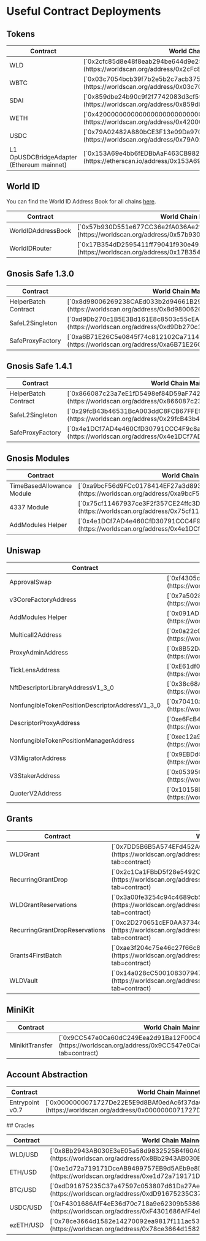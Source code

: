 # Useful Contract Deployments

## Tokens

<table>
	<thead>
		<tr>
			<th>Contract</th>
			<th>World Chain Mainnet Address</th>
		</tr>
	</thead>
	<tbody>
		<tr>
			<td className="align-middle">WLD</td>
			<td className="align-middle">
				[`0x2cfc85d8e48f8eab294be644d9e25c3030863003`](https://worldscan.org/address/0x2cFc85d8E48F8EAB294be644d9E25C3030863003)
			</td>
		</tr>
		<tr>
			<td className="align-middle">WBTC</td>
			<td className="align-middle">
				[`0x03c7054bcb39f7b2e5b2c7acb37583e32d70cfa3`](https://worldscan.org/address/0x03c7054bcb39f7b2e5b2c7acb37583e32d70cfa3)
			</td>
		</tr>
		<tr>
			<td className="align-middle">SDAI</td>
			<td className="align-middle">
				[`0x859dbe24b90c9f2f7742083d3cf59ca41f55be5d`](https://worldscan.org/address/0x859dbe24b90c9f2f7742083d3cf59ca41f55be5d)
			</td>
		</tr>
		<tr>
			<td className="align-middle">WETH</td>
			<td className="align-middle">
				[`0x4200000000000000000000000000000000000006`](https://worldscan.org/address/0x4200000000000000000000000000000000000006)
			</td>
		</tr>
		<tr>
			<td className="align-middle">USDC</td>
			<td className="align-middle">
				[`0x79A02482A880bCE3F13e09Da970dC34db4CD24d1`](https://worldscan.org/address/0x79A02482A880bCE3F13e09Da970dC34db4CD24d1)
			</td>
		</tr>
		<tr>
			<td className="align-middle">L1 OpUSDCBridgeAdapter (Ethereum mainnet)</td>
			<td className="align-middle">
				[`0x153A69e4bb6fEDBbAaF463CB982416316c84B2dB`](https://etherscan.io/address/0x153A69e4bb6fEDBbAaF463CB982416316c84B2dB)
			</td>
		</tr>
	</tbody>
</table>

## World ID

You can find the World ID Address Book for all chains [here](https://docs.world.org/world-id/reference/address-book).

<table>
	<thead>
		<tr>
			<th>Contract</th>
			<th>World Chain Mainnet Address</th>
		</tr>
	</thead>
	<tbody>
		<tr>
			<td className="align-middle">WorldIDAddressBook</td>
			<td className="align-middle">
				[`0x57b930D551e677CC36e2fA036Ae2fe8FdaE0330D`](https://worldscan.org/address/0x57b930D551e677CC36e2fA036Ae2fe8FdaE0330D)
			</td>
		</tr>
		<tr>
			<td className="align-middle">WorldIDRouter</td>
			<td className="align-middle">
				[`0x17B354dD2595411ff79041f930e491A4Df39A278`](https://worldscan.org/address/0x17B354dD2595411ff79041f930e491A4Df39A278)
			</td>
		</tr>
	</tbody>
</table>

## **Gnosis Safe 1.3.0**

<table>
	<thead>
		<tr>
			<th>Contract</th>
			<th>World Chain Mainnet Address</th>
		</tr>
	</thead>
	<tbody>
		<tr>
			<td className="align-middle">HelperBatch Contract</td>
			<td className="align-middle">
				[`0x8d98006269238CAEd033b2d94661B29312AD09b7`](https://worldscan.org/address/0x8d98006269238CAEd033b2d94661B29312AD09b7)
			</td>
		</tr>
		<tr>
			<td className="align-middle">SafeL2Singleton</td>
			<td className="align-middle">
				[`0xd9Db270c1B5E3Bd161E8c8503c55cEABeE709552`](https://worldscan.org/address/0xd9Db270c1B5E3Bd161E8c8503c55cEABeE709552)
			</td>
		</tr>
		<tr>
			<td className="align-middle">SafeProxyFactory</td>
			<td className="align-middle">
				[`0xa6B71E26C5e0845f74c812102Ca7114b6a896AB2`](https://worldscan.org/address/0xa6B71E26C5e0845f74c812102Ca7114b6a896AB2)
			</td>
		</tr>
	</tbody>
</table>

## **Gnosis Safe 1.4.1**

<table>
	<thead>
		<tr>
			<th>Contract</th>
			<th>World Chain Mainnet Address</th>
		</tr>
	</thead>
	<tbody>
		<tr>
			<td className="align-middle">HelperBatch Contract</td>
			<td className="align-middle">
				[`0x866087c23a7eE1fD5498ef84D59aF742f3d4b322`](https://worldscan.org/address/0x866087c23a7eE1fD5498ef84D59aF742f3d4b322)
			</td>
		</tr>
		<tr>
			<td className="align-middle">SafeL2Singleton</td>
			<td className="align-middle">
				[`0x29fcB43b46531BcA003ddC8FCB67FFE91900C762`](https://worldscan.org/address/0x29fcB43b46531BcA003ddC8FCB67FFE91900C762)
			</td>
		</tr>
		<tr>
			<td className="align-middle">SafeProxyFactory</td>
			<td className="align-middle">
				[`0x4e1DCf7AD4e460CfD30791CCC4F9c8a4f820ec67`](https://worldscan.org/address/0x4e1DCf7AD4e460CfD30791CCC4F9c8a4f820ec67)
			</td>
		</tr>
	</tbody>
</table>

## **Gnosis Modules**

<table>
	<thead>
		<tr>
			<th>Contract</th>
			<th>World Chain Mainnet Address</th>
		</tr>
	</thead>
	<tbody>
		<tr>
			<td className="align-middle">TimeBasedAllowance Module</td>
			<td className="align-middle">
				[`0xa9bcF56d9FCc0178414EF27a3d893C9469e437B7`](https://worldscan.org/address/0xa9bcF56d9FCc0178414EF27a3d893C9469e437B7)
			</td>
		</tr>
		<tr>
			<td className="align-middle">4337 Module</td>
			<td className="align-middle">
				[`0x75cf11467937ce3F2f357CE24ffc3DBF8fD5c226`](https://worldscan.org/address/0x75cf11467937ce3F2f357CE24ffc3DBF8fD5c226)
			</td>
		</tr>
		<tr>
			<td className="align-middle">AddModules Helper</td>
			<td className="align-middle">
				[`0x4e1DCf7AD4e460CfD30791CCC4F9c8a4f820ec67`](https://worldscan.org/address/0x4e1DCf7AD4e460CfD30791CCC4F9c8a4f820ec67)
			</td>
		</tr>
	</tbody>
</table>

## Uniswap

<table>
	<thead>
		<tr>
			<th>Contract</th>
			<th>World Chain Mainnet Address</th>
		</tr>
	</thead>
	<tbody>
		<tr>
			<td className="align-middle">ApprovalSwap</td>
			<td className="align-middle">
				[`0xf4305dd6256dc2b0d07caaf2953688defbc86e9d`](https://worldscan.org/address/0xf4305dd6256dc2b0d07caaf2953688defbc86e9d)
			</td>
		</tr>
		<tr>
			<td className="align-middle">v3CoreFactoryAddress</td>
			<td className="align-middle">
				[`0x7a5028BDa40e7B173C278C5342087826455ea25a`](https://worldscan.org/address/0x7a5028BDa40e7B173C278C5342087826455ea25a)
			</td>
		</tr>
		<tr>
			<td className="align-middle">AddModules Helper</td>
			<td className="align-middle">
				[`0x091AD9e2e6e5eD44c1c66dB50e49A601F9f36cF6`](https://worldscan.org/address/0x091AD9e2e6e5eD44c1c66dB50e49A601F9f36cF6)
			</td>
		</tr>
		<tr>
			<td className="align-middle">Multicall2Address</td>
			<td className="align-middle">
				[`0x0a22c04215c97E3F532F4eF30e0aD9458792dAB9`](https://worldscan.org/address/0x0a22c04215c97E3F532F4eF30e0aD9458792dAB9)
			</td>
		</tr>
		<tr>
			<td className="align-middle">ProxyAdminAddress</td>
			<td className="align-middle">
				[`0x8B52DaCB7B5d9A959CDcD5419061c0eDD1296c29`](https://worldscan.org/address/0x8B52DaCB7B5d9A959CDcD5419061c0eDD1296c29)
			</td>
		</tr>
		<tr>
			<td className="align-middle">TickLensAddress</td>
			<td className="align-middle">
				[`0xE61df0CaC9d85876aCE5E3037005D80943570623`](https://worldscan.org/address/0xE61df0CaC9d85876aCE5E3037005D80943570623)
			</td>
		</tr>
		<tr>
			<td className="align-middle">NftDescriptorLibraryAddressV1_3_0</td>
			<td className="align-middle">
				[`0x38c68A1D60C47973EcE5bc1725B65D8Bec438192`](https://worldscan.org/address/0x38c68A1D60C47973EcE5bc1725B65D8Bec438192)
			</td>
		</tr>
		<tr>
			<td className="align-middle">NonfungibleTokenPositionDescriptorAddressV1_3_0</td>
			<td className="align-middle">
				[`0x70410a302c4a5c52C659b780941c947Abd437FeB`](https://worldscan.org/address/0x70410a302c4a5c52C659b780941c947Abd437FeB)
			</td>
		</tr>
		<tr>
			<td className="align-middle">DescriptorProxyAddress</td>
			<td className="align-middle">
				[`0xe6FcB4952b2d3Fab6DA4BC165831f5575e093feC`](https://worldscan.org/address/0xe6FcB4952b2d3Fab6DA4BC165831f5575e093feC)
			</td>
		</tr>
		<tr>
			<td className="align-middle">NonfungibleTokenPositionManagerAddress</td>
			<td className="align-middle">
				[`0xec12a9F9a09f50550686363766Cc153D03c27b5e`](https://worldscan.org/address/0xec12a9F9a09f50550686363766Cc153D03c27b5e)
			</td>
		</tr>
		<tr>
			<td className="align-middle">V3MigratorAddress</td>
			<td className="align-middle">
				[`0x9EBDdCBa71C9027E1eB45135672a30bcFEec9de3`](https://worldscan.org/address/0x9EBDdCBa71C9027E1eB45135672a30bcFEec9de3)
			</td>
		</tr>
		<tr>
			<td className="align-middle">V3StakerAddress</td>
			<td className="align-middle">
				[`0x053956ab1618EcaCc135Ebc18Fd7564979aD4295`](https://worldscan.org/address/0x053956ab1618EcaCc135Ebc18Fd7564979aD4295)
			</td>
		</tr>
		<tr>
			<td className="align-middle">QuoterV2Address</td>
			<td className="align-middle">
				[`0x10158D43e6cc414deE1Bd1eB0EfC6a5cBCfF244c`](https://worldscan.org/address/0x10158D43e6cc414deE1Bd1eB0EfC6a5cBCfF244c)
			</td>
		</tr>
	</tbody>
</table>

## Grants

<table>
	<thead>
		<tr>
			<th>Contract</th>
			<th>World Chain Mainnet Address</th>
		</tr>
	</thead>
	<tbody>
		<tr>
			<td className="align-middle">WLDGrant</td>
			<td className="align-middle">
				[`0x7DD5B6B5A574EFd452AC0cfE3e1B69384a03C6f9`](https://worldscan.org/address/0x7DD5B6B5A574EFd452AC0cfE3e1B69384a03C6f9?tab=contract)
			</td>
		</tr>
		<tr>
			<td className="align-middle">RecurringGrantDrop</td>
			<td className="align-middle">
				[`0x2c1Ca1FBbD5f28e5492Cc6bF8C4e8c57354eb162`](https://worldscan.org/address/0x2c1Ca1FBbD5f28e5492Cc6bF8C4e8c57354eb162?tab=contract)
			</td>
		</tr>
		<tr>
			<td className="align-middle">WLDGrantReservations</td>
			<td className="align-middle">
				[`0x3a00fe3254c94c4689cb5163c91ee501d942e710`](https://worldscan.org/address/0x3a00fE3254c94C4689CB5163c91Ee501D942E710?tab=contract)
			</td>
		</tr>
		<tr>
			<td className="align-middle">RecurringGrantDropReservations</td>
			<td className="align-middle">
				[`0xc2D270651cEF0AA3734c9A7fEaCd3b3B39e36e18`](https://worldscan.org/address/0xc2D270651cEF0AA3734c9A7fEaCd3b3B39e36e18?tab=contract)
			</td>
		</tr>
		<tr>
			<td className="align-middle">Grants4FirstBatch</td>
			<td className="align-middle">
				[`0xae3f204c75e46c27f66c843bc9f3bbd04a6374c5`](https://worldscan.org/address/0xaE3f204c75E46C27f66C843bC9F3Bbd04a6374c5?tab=contract)
			</td>
		</tr>
		<tr>
			<td className="align-middle">WLDVault</td>
			<td className="align-middle">
				[`0x14a028cC500108307947dca4a1Aa35029FB66CE0`](https://worldscan.org/address/0x14a028cC500108307947dca4a1Aa35029FB66CE0?tab=contract)
			</td>
		</tr>
	</tbody>
</table>

## MiniKit

<table>
	<thead>
		<tr>
			<th>Contract</th>
			<th>World Chain Mainnet Address</th>
		</tr>
	</thead>
	<tbody>
		<tr>
			<td className="align-middle">MinikitTransfer</td>
			<td className="align-middle">
				[`0x9CC547e0Ca60dC249Eea2d91Ba12F00C4ca12787`](https://worldscan.org/address/0x9CC547e0Ca60dC249Eea2d91Ba12F00C4ca12787?tab=contract)
			</td>
		</tr>
	</tbody>
</table>

## Account Abstraction

<table>
	<thead>
		<tr>
			<th>Contract</th>
			<th>World Chain Mainnet Address</th>
		</tr>
	</thead>
	<tbody>
		<tr>
			<td className="align-middle">Entrypoint v0.7</td>
			<td className="align-middle">
				[`0x0000000071727De22E5E9d8BAf0edAc6f37da032`](https://worldscan.org/address/0x0000000071727De22E5E9d8BAf0edAc6f37da032#code)
			</td>
		</tr>
	</tbody>
</table>
## Oracles

<table>
	<thead>
		<tr>
			<th>Contract</th>
			<th>World Chain Mainnet Address</th>
		</tr>
	</thead>
	<tbody>
		<tr>
			<td className="align-middle">WLD/USD</td>
			<td className="align-middle">
				[`0x8Bb2943AB030E3eE05a58d9832525B4f60A97FA0`](https://worldscan.org/address/0x8Bb2943AB030E3eE05a58d9832525B4f60A97FA0)
			</td>
		</tr>
		<tr>
			<td className="align-middle">ETH/USD</td>
			<td className="align-middle">
				[`0xe1d72a719171DceAB9499757EB9d5AEb9e8D64A6`](https://worldscan.org/address/0xe1d72a719171DceAB9499757EB9d5AEb9e8D64A6)
			</td>
		</tr>
		<tr>
			<td className="align-middle">BTC/USD</td>
			<td className="align-middle">
				[`0xdD91675235C37a47597c053807d61Da27Ae1AE6C`](https://worldscan.org/address/0xdD91675235C37a47597c053807d61Da27Ae1AE6C)
			</td>
		</tr>
		<tr>
			<td className="align-middle">USDC/USD</td>
			<td className="align-middle">
				[`0xF4301686AfF4eE36d70c718a9e62309b53862BE8`](https://worldscan.org/address/0xF4301686AfF4eE36d70c718a9e62309b53862BE8)
			</td>
		</tr>
		<tr>
			<td className="align-middle">ezETH/USD</td>
			<td className="align-middle">
				[`0x78ce3664d1582e14270092ea9817f111ac53524b`](https://worldscan.org/address/0x78ce3664d1582e14270092ea9817f111ac53524b#code)
			</td>
		</tr>
	</tbody>
</table>
